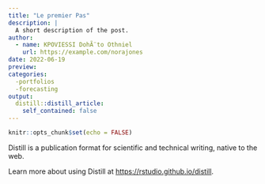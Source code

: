 ```yaml
---
title: "Le premier Pas"
description: |
  A short description of the post.
author:
  - name: KPOVIESSI DohÃ¨to Othniel
    url: https://example.com/norajones
date: 2022-06-19
preview:
categories:
  -portfolios
  -forecasting
output:
  distill::distill_article:
    self_contained: false
---
```



```r
knitr::opts_chunk$set(echo = FALSE)
```

Distill is a publication format for scientific and technical writing, native to the web.

Learn more about using Distill at <https://rstudio.github.io/distill>.


